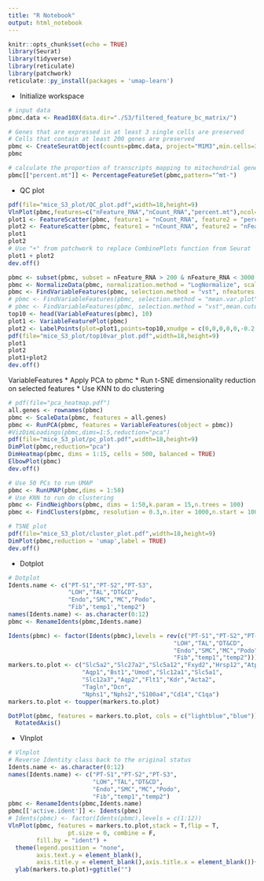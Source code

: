 ```yaml
---
title: "R Notebook"
output: html_notebook
---
```



```r
knitr::opts_chunk$set(echo = TRUE)
library(Seurat)
library(tidyverse)
library(reticulate)
library(patchwork)
reticulate::py_install(packages = 'umap-learn')
```

* Initialize workspace

```r
# input data
pbmc.data <- Read10X(data.dir="./S3/filtered_feature_bc_matrix/")

# Genes that are expressed in at least 3 single cells are preserved
# Cells that contain at least 200 genes are preserved
pbmc <- CreateSeuratObject(counts=pbmc.data, project="M1M3",min.cells=3,min.features=200) 
pbmc

# calculate the proportion of transcripts mapping to mitochondrial genes
pbmc[["percent.mt"]] <- PercentageFeatureSet(pbmc,pattern="^mt-")
```


* QC plot 

```r
pdf(file="mice_S3_plot/QC_plot.pdf",width=18,height=9)
VlnPlot(pbmc,features=c("nFeature_RNA","nCount_RNA","percent.mt"),ncol=3)
plot1 <- FeatureScatter(pbmc, feature1 = "nCount_RNA", feature2 = "percent.mt")
plot2 <- FeatureScatter(pbmc, feature1 = "nCount_RNA", feature2 = "nFeature_RNA")
plot1
plot2
# Use "+" from patchwork to replace CombinePlots function from Seurat
plot1 + plot2
dev.off()
```



```r
pbmc <- subset(pbmc, subset = nFeature_RNA > 200 & nFeature_RNA < 3000 & percent.mt < 1.5)
pbmc <- NormalizeData(pbmc, normalization.method = "LogNormalize", scale.factor = 10000)
pbmc <- FindVariableFeatures(pbmc, selection.method = "vst", nfeatures = 2000)
# pbmc <- FindVariableFeatures(pbmc, selection.method = "mean.var.plot")
# pbmc <- FindVariableFeatures(pbmc, selection.method = "vst",mean.cutoff = c(0.0125, 0.3),dispersion.cutoff = c(0.5, Inf))
top10 <- head(VariableFeatures(pbmc), 10)
plot1 <- VariableFeaturePlot(pbmc)
plot2 <- LabelPoints(plot=plot1,points=top10,xnudge = c(0,0,0,0,0,-0.2,0.2,-0.25,0,0.2),ynudge = c(0,0,0,0,0.5,-0.2,-0.2,0.3,0.2,-0.2))
pdf(file="mice_S3_plot/top10var_plot.pdf",width=18,height=9)
plot1
plot2
plot1+plot2
dev.off()
```
VariableFeatures
* Apply PCA to pbmc
* Run t-SNE dimensionality reduction on selected features
* Use KNN to do clustering

```r
# pdf(file="pca_heatmap.pdf")
all.genes <- rownames(pbmc)
pbmc <- ScaleData(pbmc, features = all.genes)
pbmc <- RunPCA(pbmc, features = VariableFeatures(object = pbmc))
#VizDimLoadings(pbmc,dims=1:5,reduction="pca")
pdf(file="mice_S3_plot/pc_plot.pdf",width=18,height=9)
DimPlot(pbmc,reduction="pca")
DimHeatmap(pbmc, dims = 1:15, cells = 500, balanced = TRUE)
ElbowPlot(pbmc)
dev.off()

# Use 50 PCs to run UMAP
pbmc <- RunUMAP(pbmc,dims = 1:50)
# Use KNN to run do clustering
pbmc <- FindNeighbors(pbmc, dims = 1:50,k.param = 15,n.trees = 100)
pbmc <- FindClusters(pbmc, resolution = 0.3,n.iter = 1000,n.start = 100)
```


```r
# TSNE plot
pdf(file="mice_S3_plot/cluster_plot.pdf",width=18,height=9)
DimPlot(pbmc,reduction = 'umap',label = TRUE)
dev.off()
```


* Dotplot

```r
# Dotplot
Idents.name <- c("PT-S1","PT-S2","PT-S3",
                 "LOH","TAL","DT&CD",
                 "Endo","SMC","MC","Podo",
                 "Fib",'temp1',"temp2")
names(Idents.name) <- as.character(0:12)
pbmc <- RenameIdents(pbmc,Idents.name)

Idents(pbmc) <- factor(Idents(pbmc),levels = rev(c("PT-S1","PT-S2","PT-S3",
                                               "LOH","TAL","DT&CD",
                                               "Endo","SMC","MC","Podo",
                                               "Fib","temp1","temp2")))
markers.to.plot <- c("Slc5a2","Slc27a2","Slc5a12","Fxyd2","Hrsp12","Atp11a","Slc13a3",
                     "Aqp1","Bst1","Umod","Slc12a1","Slc5a1",
                     "Slc12a3","Aqp2","Flt1","Kdr","Acta2",
                     "Tagln","Dcn",
                     "Nphs1","Nphs2","S100a4","Cd14","C1qa")
markers.to.plot <- toupper(markers.to.plot)

DotPlot(pbmc, features = markers.to.plot, cols = c("lightblue","blue")) +
  RotatedAxis()
```

* Vlnplot

```r
# Vlnplot
# Reverse Identity class back to the original status
Idents.name <- as.character(0:12)
names(Idents.name) <- c("PT-S1","PT-S2","PT-S3",
                        "LOH","TAL","DT&CD",
                        "Endo","SMC","MC","Podo",
                        "Fib","temp1","temp2")
pbmc <- RenameIdents(pbmc,Idents.name)
pbmc[['active.ident']] <- Idents(pbmc)
# Idents(pbmc) <- factor(Idents(pbmc),levels = c(1:12))
VlnPlot(pbmc, features = markers.to.plot,stack = T,flip = T,
                 pt.size = 0, combine = F,
        fill.by = "ident") + 
  theme(legend.position = "none",
        axis.text.y = element_blank(),
        axis.title.y = element_blank(),axis.title.x = element_blank())+
  ylab(markers.to.plot)+ggtitle("")

```